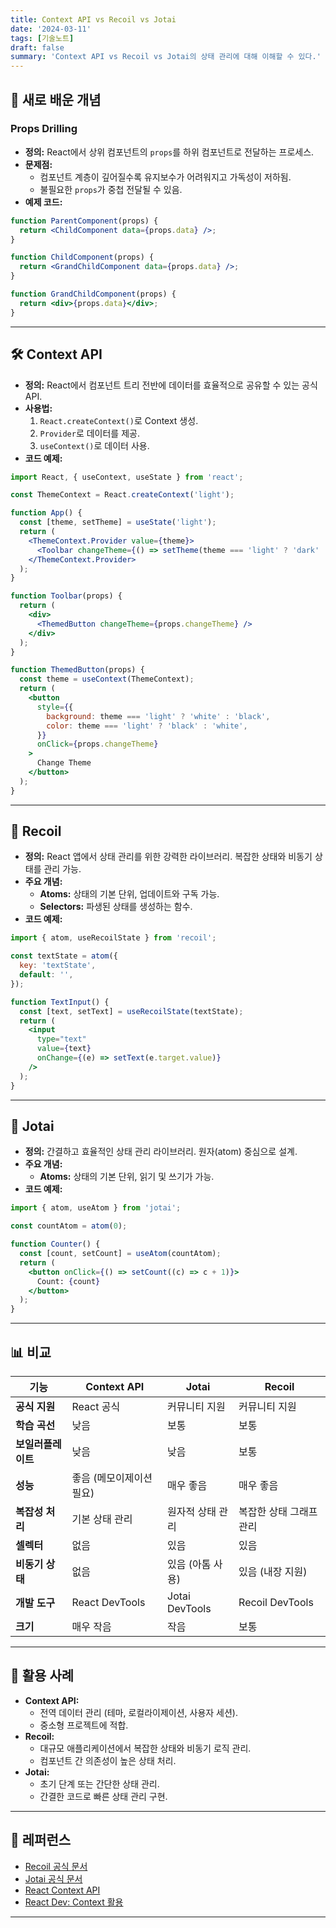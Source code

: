 ```yaml
---
title: Context API vs Recoil vs Jotai
date: '2024-03-11'
tags: [기술노트]
draft: false
summary: 'Context API vs Recoil vs Jotai의 상태 관리에 대해 이해할 수 있다.'
---
```


## 📝 **새로 배운 개념**
### **Props Drilling**
- **정의:** React에서 상위 컴포넌트의 `props`를 하위 컴포넌트로 전달하는 프로세스.
- **문제점:**
  - 컴포넌트 계층이 깊어질수록 유지보수가 어려워지고 가독성이 저하됨.
  - 불필요한 `props`가 중첩 전달될 수 있음.
- **예제 코드:**
```jsx
function ParentComponent(props) {
  return <ChildComponent data={props.data} />;
}

function ChildComponent(props) {
  return <GrandChildComponent data={props.data} />;
}

function GrandChildComponent(props) {
  return <div>{props.data}</div>;
}
```

---

## 🛠️ **Context API**
- **정의:** React에서 컴포넌트 트리 전반에 데이터를 효율적으로 공유할 수 있는 공식 API.
- **사용법:**
  1. `React.createContext()`로 Context 생성.
  2. `Provider`로 데이터를 제공.
  3. `useContext()`로 데이터 사용.
- **코드 예제:**
```jsx
import React, { useContext, useState } from 'react';

const ThemeContext = React.createContext('light');

function App() {
  const [theme, setTheme] = useState('light');
  return (
    <ThemeContext.Provider value={theme}>
      <Toolbar changeTheme={() => setTheme(theme === 'light' ? 'dark' : 'light')} />
    </ThemeContext.Provider>
  );
}

function Toolbar(props) {
  return (
    <div>
      <ThemedButton changeTheme={props.changeTheme} />
    </div>
  );
}

function ThemedButton(props) {
  const theme = useContext(ThemeContext);
  return (
    <button
      style={{
        background: theme === 'light' ? 'white' : 'black',
        color: theme === 'light' ? 'black' : 'white',
      }}
      onClick={props.changeTheme}
    >
      Change Theme
    </button>
  );
}
```

---

## 🌟 **Recoil**
- **정의:** React 앱에서 상태 관리를 위한 강력한 라이브러리. 복잡한 상태와 비동기 상태를 관리 가능.
- **주요 개념:**
  - **Atoms:** 상태의 기본 단위, 업데이트와 구독 가능.
  - **Selectors:** 파생된 상태를 생성하는 함수.
- **코드 예제:**
```jsx
import { atom, useRecoilState } from 'recoil';

const textState = atom({
  key: 'textState',
  default: '',
});

function TextInput() {
  const [text, setText] = useRecoilState(textState);
  return (
    <input
      type="text"
      value={text}
      onChange={(e) => setText(e.target.value)}
    />
  );
}
```

---

## 🌱 **Jotai**
- **정의:** 간결하고 효율적인 상태 관리 라이브러리. 원자(atom) 중심으로 설계.
- **주요 개념:**
  - **Atoms:** 상태의 기본 단위, 읽기 및 쓰기가 가능.
- **코드 예제:**
```jsx
import { atom, useAtom } from 'jotai';

const countAtom = atom(0);

function Counter() {
  const [count, setCount] = useAtom(countAtom);
  return (
    <button onClick={() => setCount((c) => c + 1)}>
      Count: {count}
    </button>
  );
}
```

---

## 📊 **비교**
| 기능              | Context API           | Jotai                   | Recoil                   |
|-------------------|-----------------------|-------------------------|--------------------------|
| **공식 지원**      | React 공식            | 커뮤니티 지원            | 커뮤니티 지원             |
| **학습 곡선**      | 낮음                 | 보통                    | 보통                     |
| **보일러플레이트** | 낮음                 | 낮음                    | 보통                     |
| **성능**           | 좋음 (메모이제이션 필요) | 매우 좋음               | 매우 좋음                |
| **복잡성 처리**    | 기본 상태 관리         | 원자적 상태 관리         | 복잡한 상태 그래프 관리     |
| **셀렉터**         | 없음                 | 있음                    | 있음                     |
| **비동기 상태**     | 없음                 | 있음 (아톰 사용)          | 있음 (내장 지원)          |
| **개발 도구**      | React DevTools        | Jotai DevTools           | Recoil DevTools          |
| **크기**           | 매우 작음             | 작음                    | 보통                     |

---

## 🦋 **활용 사례**
- **Context API:**
  - 전역 데이터 관리 (테마, 로컬라이제이션, 사용자 세션).
  - 중소형 프로젝트에 적합.
- **Recoil:**
  - 대규모 애플리케이션에서 복잡한 상태와 비동기 로직 관리.
  - 컴포넌트 간 의존성이 높은 상태 처리.
- **Jotai:**
  - 초기 단계 또는 간단한 상태 관리.
  - 간결한 코드로 빠른 상태 관리 구현.

---

## 🔗 **레퍼런스**
- [Recoil 공식 문서](https://recoiljs.org/ko/docs/introduction/getting-started/)
- [Jotai 공식 문서](https://jotai.org/docs/introduction)
- [React Context API](https://ko.reactjs.org/docs/context.html)
- [React Dev: Context 활용](https://react.dev/learn/passing-data-deeply-with-context)

---
